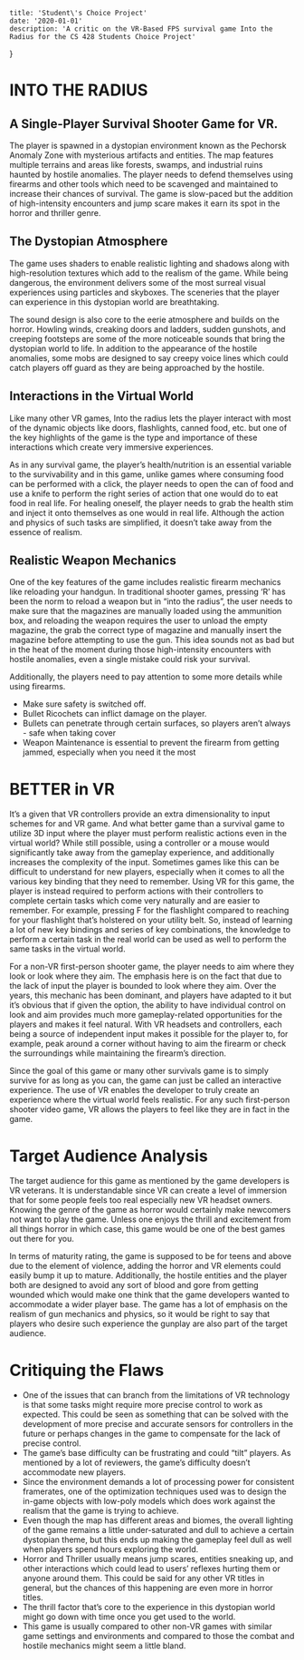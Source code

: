     title: 'Student\'s Choice Project'
    date: '2020-01-01'
    description: 'A critic on the VR-Based FPS survival game Into the Radius for the CS 428 Students Choice Project'
}


# INTO THE RADIUS

## A Single-Player Survival Shooter Game for VR. 
The player is spawned in a dystopian environment known as the Pechorsk Anomaly Zone with mysterious artifacts and entities. The map features multiple terrains and areas like forests, swamps, and industrial ruins haunted by hostile anomalies. The player needs to defend themselves using firearms and other tools which need to be scavenged and maintained to increase their chances of survival. The game is slow-paced but the addition of high-intensity encounters and jump scare makes it earn its spot in the horror and thriller genre.

## The Dystopian Atmosphere

The game uses shaders to enable realistic lighting and shadows along with high-resolution textures which add to the realism of the game. While being dangerous, the environment delivers some of the most surreal visual experiences using particles and skyboxes. The sceneries that the player can experience in this dystopian world are breathtaking.

The sound design is also core to the eerie atmosphere and builds on the horror. Howling winds, creaking doors and ladders, sudden gunshots, and creeping footsteps are some of the more noticeable sounds that bring the dystopian world to life. In addition to the appearance of the hostile anomalies, some mobs are designed to say creepy voice lines which could catch players off guard as they are being approached by the hostile.

## Interactions in the Virtual World 

Like many other VR games, Into the radius lets the player interact with most of the dynamic objects like doors, flashlights, canned food, etc. but one of the key highlights of the game is the type and importance of these interactions which create very immersive experiences. 

As in any survival game, the player’s health/nutrition is an essential variable to the survivability and in this game, unlike games where consuming food can be performed with a click, the player needs to open the can of food and use a knife to perform the right series of action that one would do to eat food in real life. For healing oneself, the player needs to grab the health stim and inject it onto themselves as one would in real life. Although the action and physics of such tasks are simplified, it doesn’t take away from the essence of realism. 

## Realistic Weapon Mechanics 

One of the key features of the game includes realistic firearm mechanics like reloading your handgun. In traditional shooter games, pressing ‘R’ has been the norm to reload a weapon but in “into the radius”, the user needs to make sure that the magazines are manually loaded using the ammunition box, and reloading the weapon requires the user to unload the empty magazine, the grab the correct type of magazine and manually insert the magazine before attempting to use the gun. This idea sounds not as bad but in the heat of the moment during those high-intensity encounters with hostile anomalies, even a single mistake could risk your survival.


Additionally, the players need to pay attention to some more details while using firearms.

- Make sure safety is switched off.
- Bullet Ricochets can inflict damage on the player.
- Bullets can penetrate through certain surfaces, so players aren’t always  - safe when taking cover
- Weapon Maintenance is essential to prevent the firearm from getting jammed, especially when you need it the most

# BETTER in VR 

It’s a given that VR controllers provide an extra dimensionality to input schemes for and VR game. And what better game than a survival game to utilize 3D input where the player must perform realistic actions even in the virtual world? While still possible, using a controller or a mouse would significantly take away from the gameplay experience, and additionally increases the complexity of the input. Sometimes games like this can be difficult to understand for new players, especially when it comes to all the various key binding that they need to remember. Using VR for this game, the player is instead required to perform actions with their controllers to complete certain tasks which come very naturally and are easier to remember. For example, pressing F for the flashlight compared to reaching for your flashlight that’s holstered on your utility belt. So, instead of learning a lot of new key bindings and series of key combinations, the knowledge to perform a certain task in the real world can be used as well to perform the same tasks in the virtual world.

For a non-VR first-person shooter game, the player needs to aim where they look or look where they aim. The emphasis here is on the fact that due to the lack of input the player is bounded to look where they aim. Over the years, this mechanic has been dominant, and players have adapted to it but it’s obvious that if given the option, the ability to have individual control on look and aim provides much more gameplay-related opportunities for the players and makes it feel natural. With VR headsets and controllers, each being a source of independent input makes it possible for the player to, for example, peak around a corner without having to aim the firearm or check the surroundings while maintaining the firearm’s direction.

Since the goal of this game or many other survivals game is to simply survive for as long as you can, the game can just be called an interactive experience. The use of VR enables the developer to truly create an experience where the virtual world feels realistic. For any such first-person shooter video game, VR allows the players to feel like they are in fact in the game.

# Target Audience Analysis

The target audience for this game as mentioned by the game developers is VR veterans. It is understandable since VR can create a level of immersion that for some people feels too real especially new VR headset owners. Knowing the genre of the game as horror would certainly make newcomers not want to play the game. Unless one enjoys the thrill and excitement from all things horror in which case, this game would be one of the best games out there for you. 

In terms of maturity rating, the game is supposed to be for teens and above due to the element of violence, adding the horror and VR elements could easily bump it up to mature. Additionally, the hostile entities and the player both are designed to avoid any sort of blood and gore from getting wounded which would make one think that the game developers wanted to accommodate a wider player base. The game has a lot of emphasis on the realism of gun mechanics and physics, so it would be right to say that players who desire such experience the gunplay are also part of the target audience.

# Critiquing the Flaws 



- One of the issues that can branch from the limitations of VR technology is that some tasks might require more precise control to work as expected. This could be seen as something that can be solved with the development of more precise and accurate sensors for controllers in the future or perhaps changes in the game to compensate for the lack of precise control.
- The game’s base difficulty can be frustrating and could “tilt” players. As mentioned by a lot of reviewers, the game’s difficulty doesn’t accommodate new players.
- Since the environment demands a lot of processing power for consistent framerates, one of the optimization techniques used was to design the in-game objects with low-poly models which does work against the realism that the game is trying to achieve.
- Even though the map has different areas and biomes, the overall lighting of the game remains a little under-saturated and dull to achieve a certain dystopian theme, but this ends up making the gameplay feel dull as well when players spend hours exploring the world.
- Horror and Thriller usually means jump scares, entities sneaking up, and other interactions which could lead to users’ reflexes hurting them or anyone around them. This could be said for any other VR titles in general, but the chances of this happening are even more in horror titles.
- The thrill factor that’s core to the experience in this dystopian world might go down with time once you get used to the world.
- This game is usually compared to other non-VR games with similar game settings and environments and compared to those the combat and hostile mechanics might seem a little bland.


